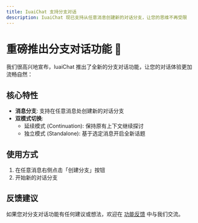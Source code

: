 ```yaml
---
title: IuaiChat 支持分支对话
description: IuaiChat 现已支持从任意消息创建新的对话分支，让您的思维不再受限
---
```


# 重磅推出分支对话功能 🎉

我们很高兴地宣布，IuaiChat 推出了全新的分支对话功能，让您的对话体验更加流畅自然：

## 核心特性

- **消息分支**: 支持在任意消息处创建新的对话分支
- **双模式切换**:
  - 延续模式 (Continuation): 保持原有上下文继续探讨
  - 独立模式 (Standalone): 基于选定消息开启全新话题

## 使用方式

1. 在任意消息右侧点击「创建分支」按钮
2. 开始新的对话分支

## 反馈建议

如果您对分支对话功能有任何建议或想法，欢迎在 [功能反馈](https://github.com/lobehub/lobe-chat/discussions) 中与我们交流。

